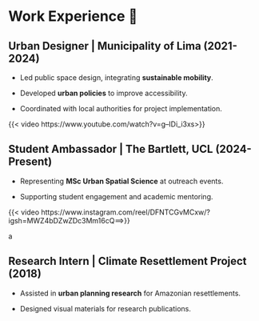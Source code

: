 # Work Experience 💼

## **Urban Designer \| Municipality of Lima** (2021-2024)

-   Led public space design, integrating **sustainable mobility**.

-   Developed **urban policies** to improve accessibility.

-   Coordinated with local authorities for project implementation.

{{< video https://www.youtube.com/watch?v=g--IDi_i3xs>}}

## **Student Ambassador \| The Bartlett, UCL** (2024-Present)

-   Representing **MSc Urban Spatial Science** at outreach events.

-   Supporting student engagement and academic mentoring.

{{< video https://www.instagram.com/reel/DFNTCGvMCxw/?igsh=MWZ4bDZwZDc3Mm16cQ==>}}

a

## **Research Intern \| Climate Resettlement Project** (2018)

-   Assisted in **urban planning research** for Amazonian resettlements.

-   Designed visual materials for research publications.
